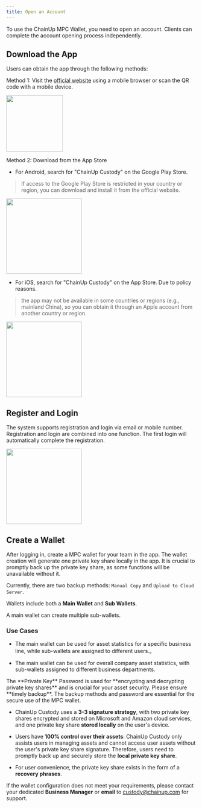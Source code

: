 ```yaml
---
title: Open an Account
---
```



To use the ChainUp MPC Wallet, you need to open an account. Clients can complete the account opening process independently.


## Download the App

Users can obtain the app through the following methods:

Method 1: Visit the [official website](https://custody.chainup.com/download) using a mobile browser or scan the QR code with a mobile device.

<div className="w-full flex items-center justify-center">
    <img src="/images/qr-code-new.png" width="150"/>
</div>


Method 2: Download from the App Store

* For Android, search for "ChainUp Custody" on the Google Play Store.
> If access to the Google Play Store is restricted in your country or region, you can download and install it from the official website.

<div className="w-full flex items-center justify-center">
    <img src="/images/apis/download1.png" width="200"/>
</div>

* For iOS, search for "ChainUp Custody" on the App Store. Due to policy reasons.
> the app may not be available in some countries or regions (e.g., mainland China), so you can obtain it through an Apple account from another country or region.

<div className="w-full flex items-center justify-center">
    <img src="/images/apis/download2_en.png" width="200"/>
</div>


## Register and Login

The system supports registration and login via email or mobile number. Registration and login are combined into one function. The first login will automatically complete the registration.

<div className="w-full flex items-center justify-center">
    <img src="/images/apis/login-en.png" width="200"/>
</div>


## Create a Wallet

After logging in, create a MPC wallet for your team in the app. The wallet creation will generate one private key share locally in the app. It is crucial to promptly back up the private key share, as some functions will be unavailable without it.

Currently, there are two backup methods: `Manual Copy` and `Upload to Cloud Server`.

Wallets include both a **Main Wallet** and **Sub Wallets**.

<Tip>
A main wallet can create multiple sub-wallets.
</Tip>


### Use Cases

* The main wallet can be used for asset statistics for a specific business line, while sub-wallets are assigned to different users.。

* The main wallet can be used for overall company asset statistics, with sub-wallets assigned to different business departments.

<Warning>
The **Private Key** Password is used for **encrypting and decrypting private key shares** and is crucial for your asset security. Please ensure **timely backup**. The backup methods and password are essential for the secure use of the MPC wallet.
</Warning>

* ChainUp Custody uses a **3-3 signature strategy**, with two private key shares encrypted and stored on Microsoft and Amazon cloud services, and one private key share **stored locally** on the user's device.

* Users have **100% control over their assets**: ChainUp Custody only assists users in managing assets and cannot access user assets without the user's private key share signature. Therefore, users need to promptly back up and securely store the **local private key share**.

* For user convenience, the private key share exists in the form of a **recovery phrases**.

If the wallet configuration does not meet your requirements, please contact your dedicated **Business Manager** or **email** to custody@chainup.com for support.